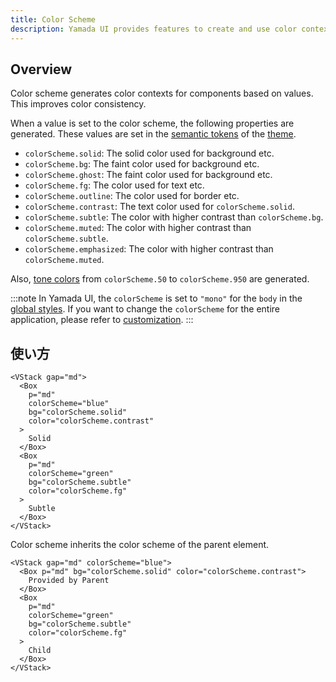```yaml
---
title: Color Scheme
description: Yamada UI provides features to create and use color contexts according to the color scheme.
---
```


## Overview

Color scheme generates color contexts for components based on values. This improves color consistency.

When a value is set to the color scheme, the following properties are generated. These values are set in the [semantic tokens](/docs/theming/tokens/colors#semantic-tokens) of the [theme](/docs/theming).

- `colorScheme.solid`: The solid color used for background etc.
- `colorScheme.bg`: The faint color used for background etc.
- `colorScheme.ghost`: The faint color used for background etc.
- `colorScheme.fg`: The color used for text etc.
- `colorScheme.outline`: The color used for border etc.
- `colorScheme.contrast`: The text color used for `colorScheme.solid`.
- `colorScheme.subtle`: The color with higher contrast than `colorScheme.bg`.
- `colorScheme.muted`: The color with higher contrast than `colorScheme.subtle`.
- `colorScheme.emphasized`: The color with higher contrast than `colorScheme.muted`.

Also, [tone colors](/docs/theming/tokens/colors#tokens) from `colorScheme.50` to `colorScheme.950` are generated.

:::note
In Yamada UI, the `colorScheme` is set to `"mono"` for the `body` in the [global styles](/docs/styling/global-styles). If you want to change the `colorScheme` for the entire application, please refer to [customization](/docs/theming/styles/global-styles#customize).
:::

## 使い方

```tsx preview
<VStack gap="md">
  <Box
    p="md"
    colorScheme="blue"
    bg="colorScheme.solid"
    color="colorScheme.contrast"
  >
    Solid
  </Box>
  <Box
    p="md"
    colorScheme="green"
    bg="colorScheme.subtle"
    color="colorScheme.fg"
  >
    Subtle
  </Box>
</VStack>
```

Color scheme inherits the color scheme of the parent element.

```tsx preview
<VStack gap="md" colorScheme="blue">
  <Box p="md" bg="colorScheme.solid" color="colorScheme.contrast">
    Provided by Parent
  </Box>
  <Box
    p="md"
    colorScheme="green"
    bg="colorScheme.subtle"
    color="colorScheme.fg"
  >
    Child
  </Box>
</VStack>
```
